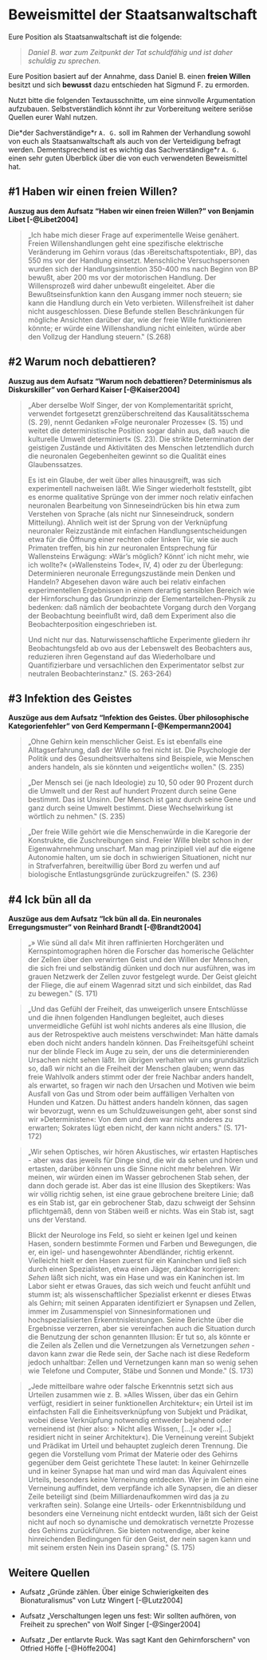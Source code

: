 # Beweismittel der Staatsanwaltschaft {#prosecution-evidence}

Eure Position als Staatsanwaltschaft ist die folgende:

> *Daniel B. war zum Zeitpunkt der Tat schuldfähig und ist daher schuldig zu sprechen.*

Eure Position basiert auf der Annahme, dass Daniel B. einen **freien Willen** besitzt und sich **bewusst** dazu entschieden hat Sigmund F. zu ermorden.

Nutzt bitte die folgenden Textausschnitte, um eine sinnvolle Argumentation aufzubauen. Selbstverständlich könnt ihr zur Vorbereitung weitere seriöse Quellen eurer Wahl nutzen.

Die\*der Sachverständige\*r `A. G.` soll im Rahmen der Verhandlung sowohl von euch als Staatsanwaltschaft als auch von der Verteidigung befragt werden. Dementsprechend ist es wichtig das Sachverständige\*r `A. G.` einen sehr guten Überblick über die von euch verwendeten Beweismittel hat.

## #1 Haben wir einen freien Willen? {#pr-ev1}

**Auszug aus dem Aufsatz "Haben wir einen freien Willen?" von Benjamin Libet [-@Libet2004]**

> „Ich habe mich dieser Frage auf experimentelle Weise genähert. Freien Willenshandlungen geht eine spezifische elektrische Veränderung im Gehirn voraus (das ›Bereitschaftspotentiak‹, BP), das 550 ms vor der Handlung einsetzt. Menschliche Versuchspersonen wurden sich der Handlungsintention 350-400 ms nach Beginn von BP bewußt, aber 200 ms vor der motorischen Handlung. Der Willensprozeß wird daher unbewußt eingeleitet. Aber die Bewußtseinsfunktion kann den Ausgang immer noch steuern; sie kann die Handlung durch ein Veto verbieten. Willensfreiheit ist daher nicht ausgeschlossen. Diese Befunde stellen Beschränkungen für mögliche Ansichten darüber dar, wie der freie Wille funktionieren könnte; er würde eine Willenshandlung nicht einleiten, würde aber den Vollzug der Handlung steuern.‟ (S.268)

## #2 Warum noch debattieren? {#pr-ev2}

**Auszug aus dem Aufsatz "Warum noch debattieren? Determinismus als Diskurskiller" von Gerhard Kaiser [-@Kaiser2004]**

> „Aber derselbe Wolf Singer, der von Komplementarität spricht, verwendet fortgesetzt grenzüberschreitend das Kausalitätsschema (S. 29), nennt Gedanken »Folge neuronaler Prozesse« (S. 15) und weitet die deterministische Position sogar dahin aus, daß »auch die kulturelle Umwelt determiniert« (S. 23). Die strikte Determination der geistigen Zustände und Aktivitäten des Menschen letztendlich durch die neuronalen Gegebenheiten gewinnt so die Qualität eines Glaubenssatzes.
>
> Es ist ein Glaube, der weit über alles hinausgreift, was sich experimentell nachweisen läßt. Wie Singer wiederholt feststellt, gibt es enorme qualitative Sprünge von der immer noch relativ einfachen neuronalen Bearbeitung von Sinneseindrücken bis hin etwa zum Verstehen von Sprache (als nicht nur Sinneseindruck, sondern Mitteilung). Ahnlich weit ist der Sprung von der Verknüpfung neuronaler Reizzustände mit einfachen Handlungsentscheidungen etwa für die Öffnung einer rechten oder linken Tür, wie sie auch Primaten treffen, bis hin zur neuronalen Entsprechung für Wallensteins Erwägung: »Wär's möglich? Könnt' ich nicht mehr, wie ich wollte?« (»Wallensteins Tode«, IV, 4) oder zu der Überlegung: Determinieren neuronale Erregungszustände mein Denken und Handeln? Abgesehen davon wäre auch bei relativ einfachen experimentellen Ergebnissen in einem derartig sensiblen Bereich wie der Hirnforschung das Grundprinzip der Elementarteilchen-Physik zu bedenken: daß nämlich der beobachtete Vorgang durch den Vorgang der Beobachtung beeinflußt wird, daß dem Experiment also die Beobachterposition eingeschrieben ist.
>
> Und nicht nur das. Naturwissenschaftliche Experimente gliedern ihr Beobachtungsfeld ab ovo aus der Lebenswelt des Beobachters aus, reduzieren ihren Gegenstand auf das Wiederholbare und Quantifizierbare und versachlichen den Experimentator selbst zur neutralen Beobachterinstanz.‟ (S. 263-264)

## #3 Infektion des Geistes {#pr-ev3}

**Auszüge aus dem Aufsatz "Infektion des Geistes. Über philosophische Kategorienfehler" von Gerd Kempermann [-@Kempermann2004]**

> „Ohne Gehirn kein menschlicher Geist. Es ist ebenfalls eine Alltagserfahrung, daß der Wille so frei nicht ist. Die Psychologie der Politik und des Gesundheitsverhaltens sind Beispiele, wie Menschen anders handeln, als sie könnten und »eigentlich« wollen.‟ (S. 235)

> „Der Mensch sei (je nach Ideologie) zu 10, 50 oder 90 Prozent durch die Umwelt und der Rest auf hundert Prozent durch seine Gene bestimmt. Das ist Unsinn. Der Mensch ist ganz durch seine Gene und ganz durch seine Umwelt bestimmt. Diese Wechselwirkung ist wörtlich zu nehmen.‟ (S. 235)

> „Der freie Wille gehört wie die Menschenwürde in die Karegorie der Konstrukte, die Zuschreibungen sind. Freier Wille bleibt schon in der Eigenwahrnehmung unscharf. Man mag prinzipiell viel auf die eigene Autonomie halten, um sie doch in schwierigen Situationen, nicht nur in Strafverfahren, bereitwillig über Bord zu werfen und auf biologische Entlastungsgründe zurückzugreifen.‟ (S. 236)

## #4 Ick bün all da {#pr-ev4}

**Auszüge aus dem Aufsatz "Ick bün all da. Ein neuronales Erregungsmuster" von Reinhard Brandt [-@Brandt2004]**

> „» Wie sünd all da!« Mit ihren raffinierten Horchgeräten und Kernspintomographen hören die Forscher das homerische Gelächter der Zellen über den verwirrten Geist und den Willen der Menschen, die sich frei und selbständig dünken und doch nur ausführen, was im grauen Netzwerk der Zellen zuvor festgelegt wurde. Der Geist gleicht der Fliege, die auf einem Wagenrad sitzt und sich einbildet, das Rad zu bewegen.‟ (S. 171)

> „Und das Gefühl der Freiheit, das unweigerlich unsere Entschlüsse und die ihnen folgenden Handlungen begleitet, auch dieses unvermeidliche Gefühl ist wohl nichts anderes als eine Illusion, die aus der Retrospektive auch meistens verschwindet: Man hätte damals eben doch nicht anders handeln können. Das Freiheitsgefühl scheint nur der blinde Fleck im Auge zu sein, der uns die determinierenden Ursachen nicht sehen läßt. Im übrigen verhalten wir uns grundsätzlich so, daß wir nicht an die Freiheit der Menschen glauben; wenn das freie Wahlvolk anders stimmt oder der freie Nachbar anders handelt, als erwartet, so fragen wir nach den Ursachen und Motiven wie beim Ausfall von Gas und Strom oder beim auffälligen Verhalten von Hunden und Katzen. Du hättest anders handeln können, das sagen wir bevorzugt, wenn es um Schuldzuweisungen geht, aber sonst sind wir »Deterministen«: Von dem und dem war nichts anderes zu erwarten; Sokrates lügt eben nicht, der kann nicht anders.‟ (S. 171-172)

> „Wir sehen Optisches, wir hören Akustisches, wir ertasten Haptisches - aber was das jeweils für Dinge sind, die wir da sehen und hören und ertasten, darüber können uns die Sinne nicht mehr belehren. Wir meinen, wir würden einen im Wasser gebrochenen Stab sehen, der dann doch gerade ist. Aber das ist eine Illusion des Skeptikers: Was wir völlig richtig sehen, ist eine graue gebrochene breitere Linie; daß es ein Stab ist, gar ein gebrochener Stab, dazu schweigt der Sehsinn pflichtgemäß, denn von Stäben weiß er nichts. Was ein Stab ist, sagt uns der Verstand.
>
> Blickt der Neurologe ins Feld, so sieht er keinen Igel und keinen Hasen, sondern bestimmte Formen und Farben und Bewegungen, die er, ein igel- und hasengewohnter Abendländer, richtig erkennt. Vielleicht hielt er den Hasen zuerst für ein Kaninchen und ließ sich durch einen Spezialisten, etwa einen Jäger, dankbar korrigieren: *Sehen* läßt sich nicht, was ein Hase und was ein Kaninchen ist. Im Labor sieht er etwas Graues, das sich weich und feucht anfühlt und stumm ist; als wissenschaftlicher Spezialist erkennt er dieses Etwas als Gehirn; mit seinen Apparaten identifiziert er Synapsen und Zellen, immer im Zusammenspiel von Sinnesinformationen und hochspezialisierten Erkenntnisleistungen. Seine Berichte über die Ergebnisse verzerren, aber sie vereinfachen auch die Situation durch die Benutzung der schon genannten Illusion: Er tut so, als könnte er die Zeilen als Zellen und die Vernetzungen als Vernetzungen *sehen* - davon kann zwar die Rede sein, der Sache nach ist diese Redeform jedoch unhaltbar: Zellen und Vernetzungen kann man so wenig sehen wie Telefone und Computer, Stäbe und Sonnen und Monde.‟ (S. 173)

> „Jede mitteilbare wahre oder falsche Erkenntnis setzt sich aus Urteilen zusammen wie z. B. »Alles Wissen, über das ein Gehirn verfügt, residiert in seiner funktionellen Architektur«; ein Urteil ist im einfachsten Fall die Einheitsverknüpfung von Subjekt und Prädikat, wobei diese Verknüpfung notwendig entweder bejahend oder verneinend ist (hier also: » Nicht alles Wissen, [...]« oder »[...] residiert nicht in seiner Architektur«). Die Verneinung vereint Subjekt und Prädikat im Urteil und behauptet zugleich deren Trennung. Die gegen die Vorstellung vom Primat der Materie oder des Gehirns gegenüber dem Geist gerichtete These lautet: In keiner Gehirnzelle und in keiner Synapse hat man und wird man das Äquivalent eines Urteils, besonders keine Verneinung entdecken. Wer je im Gehirn eine Verneinung auffindet, dem verpfände ich alle Synapsen, die an dieser Zeile beteiligt sind (beim Milliardenaufkommen wird das ja zu verkraften sein). Solange eine Urteils- oder Erkenntnisbildung und besonders eine Verneinung nicht entdeckt wurden, läßt sich der Geist nicht auf noch so dynamische und demokratisch vernetzte Prozesse des Gehirns zurückführen. Sie bieten notwendige, aber keine hinreichenden Bedingungen für den Geist, der nein sagen kann und mit seinem ersten Nein ins Dasein sprang.‟ (S. 175)

## Weitere Quellen {#pr-more}

-   Aufsatz „Gründe zählen. Über einige Schwierigkeiten des Bionaturalismus‟ von Lutz Wingert [-@Lutz2004]

-   Aufsatz „Verschaltungen legen uns fest: Wir sollten aufhören, von Freiheit zu sprechen‟ von Wolf Singer [-@Singer2004]

-   Aufsatz „Der entlarvte Ruck. Was sagt Kant den Gehirnforschern‟ von Otfried Höffe [-@Höffe2004]
